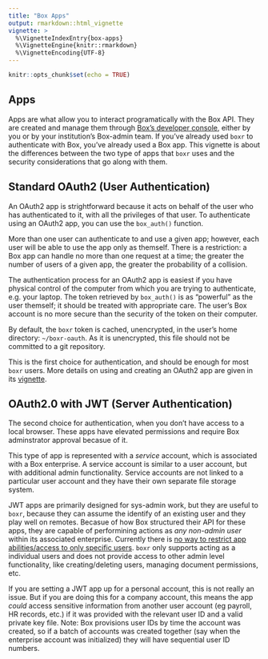 ```yaml
---
title: "Box Apps"
output: rmarkdown::html_vignette
vignette: >
  %\VignetteIndexEntry{box-apps}
  %\VignetteEngine{knitr::rmarkdown}
  %\VignetteEncoding{UTF-8}
---
```


```r
knitr::opts_chunk$set(echo = TRUE)
```

## Apps

Apps are what allow you to interact programatically with the Box API. They are created and manage them through [Box's developer console](https://app.box.com/developers/console), either by you or by your institution's Box-admin team. If you've already used `boxr` to authenticate with Box, you've already used a Box app. This vignette is about the differences between the two type of apps that `boxr` uses and the security considerations that go along with them.

## Standard OAuth2 (User Authentication)

An OAuth2 app is strightforward because it acts on behalf of the user who has authenticated to it, with all the privileges of that user. To authenticate using an OAuth2 app, you can use the `box_auth()` function.

More than one user can authenticate to and use a given app; however, each user will be able to use the app only as themself. There is a restriction: a Box app can handle no more than one request at a time; the greater the number of users of a given app, the greater the probability of a collision.

The authentication process for an OAuth2 app is easiest if you have physical control of the computer from which you are trying to authenticate, e.g. your laptop. The token retrieved by `box_auth()` is as "powerful" as the user themself; it should be treated with appropriate care. The user's Box account is no more secure than the security of the token on their computer.

By default, the `boxr` token is cached, unencrypted, in the user's home directory: `~/boxr-oauth`. As it is unencrypted, this file should not be committed to a git repository.

This is the first choice for authentication, and should be enough for most `boxr` users. More details on using and creating an OAuth2 app are given in its [vignette](./auth-oauth2.html).

## OAuth2.0 with JWT (Server Authentication)

The second choice for authentication, when you don't have access to a local browser. These apps have elevated permissions and require Box adminstrator approval becasue of it. 

This type of app is represented with a *service* account, which is associated with a Box enterprise. A service account is similar to a user account, but with additional admin functionality. Service accounts are not linked to a particular user account and they have their own separate file storage system.

JWT apps are primarily designed for sys-admin work, but they are useful to `boxr`, because they can assume the identify of an existing user and they play well on remotes. Becasue of how Box structured their API for these apps, they are capable of performining actions as *any non-admin user* within its associated enterprise. Currently there is [no way to restrict app abilities/access to only specific users](https://community.box.com/t5/Platform-and-Development-Forum/Restrict-service-account-permissions-to-specific-users/td-p/35984). `boxr` only supports acting as a individual users and does not provide access to other admin level functionality, like creating/deleting users, managing document permissions, etc.

If you are setting a JWT app up for a personal account, this is not really an issue. But if you are doing this for a company account, this means the app *could* access sensitive information from another user account (eg payroll, HR records, etc.) if it was provided with the relevant user ID and a valid private key file. Note: Box provisions user IDs by time the account was created, so if a batch of accounts was created together (say when the enterprise account was initialized) they will have sequential user ID numbers.
